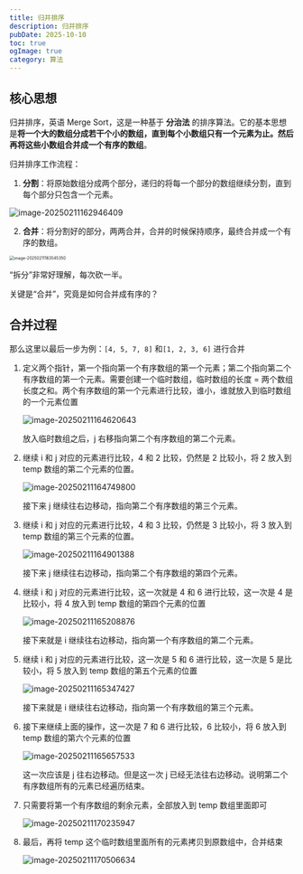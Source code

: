 ```yaml
---
title: 归并排序
description: 归并排序
pubDate: 2025-10-10
toc: true
ogImage: true
category: 算法
---
```


## 核心思想

归并排序，英语 Merge Sort，这是一种基于 **分治法** 的排序算法。它的基本思想是**将一个大的数组分成若干个小的数组，直到每个小数组只有一个元素为止。然后再将这些小数组合并成一个有序的数组**。

归并排序工作流程：

1. **分割**：将原始数组分成两个部分，递归的将每一个部分的数组继续分割，直到每个部分只包含一个元素。

![image-20250211162946409](https://xiejie-typora.oss-cn-chengdu.aliyuncs.com/2025-02-11-082946.png)

2. **合并**：将分割好的部分，两两合并，合并的时候保持顺序，最终合并成一个有序的数组。

<img
  src="https://xiejie-typora.oss-cn-chengdu.aliyuncs.com/2025-02-11-083546.png"
  alt="image-20250211163545350"
  style="zoom:50%;"
/>

“拆分”非常好理解，每次砍一半。

关键是“合并”，究竟是如何合并成有序的？

## 合并过程

那么这里以最后一步为例：`[4, 5, 7, 8]` 和`[1, 2, 3, 6]` 进行合并

1. 定义两个指针，第一个指向第一个有序数组的第一个元素；第二个指向第二个有序数组的第一个元素。需要创建一个临时数组，临时数组的长度 = 两个数组长度之和。两个有序数组的第一个元素进行比较，谁小，谁就放入到临时数组的一个元素位置

   ![image-20250211164620643](https://xiejie-typora.oss-cn-chengdu.aliyuncs.com/2025-02-11-084621.png)

   放入临时数组之后，j 右移指向第二个有序数组的第二个元素。

2. 继续 i 和 j 对应的元素进行比较，4 和 2 比较，仍然是 2 比较小，将 2 放入到 temp 数组的第二个元素的位置。

   ![image-20250211164749800](https://xiejie-typora.oss-cn-chengdu.aliyuncs.com/2025-02-11-084750.png)

   接下来 j 继续往右边移动，指向第二个有序数组的第三个元素。

3. 继续 i 和 j 对应的元素进行比较，4 和 3 比较，仍然是 3 比较小，将 3 放入到 temp 数组的第三个元素的位置。

   ![image-20250211164901388](https://xiejie-typora.oss-cn-chengdu.aliyuncs.com/2025-02-11-084901.png)

   接下来 j 继续往右边移动，指向第二个有序数组的第四个元素。

4. 继续 i 和 j 对应的元素进行比较，这一次就是 4 和 6 进行比较，这一次是 4 是比较小，将 4 放入到 temp 数组的第四个元素的位置

   ![image-20250211165208876](https://xiejie-typora.oss-cn-chengdu.aliyuncs.com/2025-02-11-085209.png)

   接下来就是 i 继续往右边移动，指向第一个有序数组的第二个元素。

5. 继续 i 和 j 对应的元素进行比较，这一次是 5 和 6 进行比较，这一次是 5 是比较小，将 5 放入到 temp 数组的第五个元素的位置

   ![image-20250211165347427](https://xiejie-typora.oss-cn-chengdu.aliyuncs.com/2025-02-11-085347.png)

   接下来就是 i 继续往右边移动，指向第一个有序数组的第三个元素。

6. 接下来继续上面的操作，这一次是 7 和 6 进行比较，6 比较小，将 6 放入到 temp 数组的第六个元素的位置

   ![image-20250211165657533](https://xiejie-typora.oss-cn-chengdu.aliyuncs.com/2025-02-11-085657.png)

   这一次应该是 j 往右边移动。但是这一次 j 已经无法往右边移动。说明第二个有序数组所有的元素已经遍历结束。

7. 只需要将第一个有序数组的剩余元素，全部放入到 temp 数组里面即可

   ![image-20250211170235947](https://xiejie-typora.oss-cn-chengdu.aliyuncs.com/2025-02-11-090236.png)

8. 最后，再将 temp 这个临时数组里面所有的元素拷贝到原数组中，合并结束

   ![image-20250211170506634](https://xiejie-typora.oss-cn-chengdu.aliyuncs.com/2025-02-11-090506.png)
